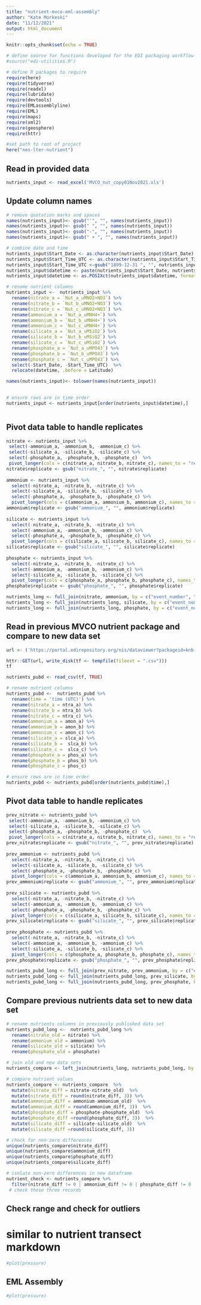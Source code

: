 ```yaml
---
title: "nutrient-mvco-eml-assembly"
author: "Kate Morkeski"
date: "11/12/2021"
output: html_document
---
```


```r
knitr::opts_chunk$set(echo = TRUE)

# define source for functions developed for the EDI packaging workflow
#source("edi-utilities.R")

# define R packages to require 
require(here)
require(tidyverse)
require(readxl)
require(lubridate)
require(devtools)
require(EMLassemblyline)
require(EML)
require(maps)
require(xml2)
require(geosphere)
require(httr)

#set path to root of project
here("nes-lter-nutrient")

```

## Read in provided data
```r

nutrients_input <- read_excel('MVCO_nut_copy01Nov2021.xls') 


```
## Update column names

```r

# remove quotation marks and spaces
names(nutrients_input)<- gsub("'", "", names(nutrients_input))
names(nutrients_input)<- gsub(" ", "", names(nutrients_input))
names(nutrients_input)<- gsub("-", "", names(nutrients_input))
names(nutrients_input)<- gsub(" + ", "", names(nutrients_input))

# combine date and time
nutrients_input$Start_Date <- as.character(nutrients_input$Start_Date) 
nutrients_input$Start_Time_UTC <- as.character(nutrients_input$Start_Time_UTC)
nutrients_input$Start_Time_UTC <-gsub("1899-12-31 ", "", nutrients_input$Start_Time_UTC)
nutrients_input$datetime <- paste(nutrients_input$Start_Date, nutrients_input$Start_Time_UTC)
nutrients_input$datetime <- as.POSIXct(nutrients_input$datetime, format="%Y-%m-%d %H:%M:%OS")

# rename nutrient columns
nutrients_input <-  nutrients_input %>% 
  rename(nitrate_a = `Nut_a_uMNO2+NO3`) %>% 
  rename(nitrate_b = `Nut_b_uMNO2+NO3`) %>%
  rename(nitrate_c = `Nut_c_uMNO2+NO3`) %>%
  rename(ammonium_a = `Nut_a_uMNH4+`) %>%
  rename(ammonium_b = `Nut_b_uMNH4+`) %>%
  rename(ammonium_c = `Nut_c_uMNH4+`) %>%
  rename(silicate_a = `Nut_a_uMSiO2`) %>%
  rename(silicate_b = `Nut_b_uMSiO2`) %>%
  rename(silicate_c = `Nut_c_uMSiO2`) %>%
  rename(phosphate_a = `Nut_a_uMPO43`) %>%
  rename(phosphate_b = `Nut_b_uMPO43`) %>%
  rename(phosphate_c = `Nut_c_uMPO43`) %>%
  select(-Start_Date, -Start_Time_UTC)  %>%
  relocate(datetime, .before = Latitude)

names(nutrients_input)<- tolower(names(nutrients_input))

 
# ensure rows are in time order
nutrients_input <- nutrients_input[order(nutrients_input$datetime),]



```
## Pivot data table to handle replicates

```r

nitrate <- nutrients_input %>% 
 select(-ammonium_a, -ammonium_b, -ammonium_c) %>%
 select(-silicate_a, -silicate_b, -silicate_c) %>%
 select(-phosphate_a, -phosphate_b, -phosphate_c)  %>% 
 pivot_longer(cols = c(nitrate_a, nitrate_b, nitrate_c), names_to = "replicate",  values_to = "nitrate")  
nitrate$replicate <- gsub("nitrate_", "", nitrate$replicate)
  
ammonium <- nutrients_input %>% 
  select(-nitrate_a, -nitrate_b, -nitrate_c) %>%
  select(-silicate_a, -silicate_b, -silicate_c) %>%
  select(-phosphate_a, -phosphate_b, -phosphate_c) %>% 
  pivot_longer(cols = c(ammonium_a, ammonium_b, ammonium_c), names_to = "replicate",  values_to = "ammonium") 
ammonium$replicate <- gsub("ammonium_", "", ammonium$replicate)
  
silicate <- nutrients_input %>%  
  select(-nitrate_a, -nitrate_b, -nitrate_c) %>%
  select(-ammonium_a, -ammonium_b, -ammonium_c) %>%
  select(-phosphate_a, -phosphate_b, -phosphate_c) %>%
  pivot_longer(cols = c(silicate_a, silicate_b, silicate_c), names_to = "replicate",  values_to = "silicate") 
silicate$replicate <- gsub("silicate_", "", silicate$replicate)
  
phosphate <- nutrients_input %>% 
  select(-nitrate_a, -nitrate_b, -nitrate_c) %>%
  select(-ammonium_a, -ammonium_b, -ammonium_c) %>%
  select(-silicate_a, -silicate_b, -silicate_c) %>%
  pivot_longer(cols = c(phosphate_a, phosphate_b, phosphate_c), names_to = "replicate",  values_to = "phosphate")
phosphate$replicate <- gsub("phosphate_", "", phosphate$replicate)

nutrients_long <- full_join(nitrate, ammonium, by = c("event_number", "event_number_niskin", "datetime", "latitude", "longitude", "depth", "replicate"))
nutrients_long <- full_join(nutrients_long, silicate, by = c("event_number", "event_number_niskin", "datetime", "latitude", "longitude", "depth", "replicate"))
nutrients_long <- full_join(nutrients_long, phosphate, by = c("event_number", "event_number_niskin", "datetime", "latitude", "longitude", "depth", "replicate"))

```

## Read in previous MVCO nutrient package and compare to new data set

```r

url <- ('https://portal.edirepository.org/nis/dataviewer?packageid=knb-lter-nes.1.2&entityid=9740e9ac9cd58ed3640158fbedef8180')

httr::GET(url, write_disk(tf <- tempfile(fileext = ".csv")))
tf

nutrients_pubd <- read_csv(tf, TRUE) 


```
```r

# rename nutrient columns
nutrients_pubd <-  nutrients_pubd %>% 
  rename(time = 'time (UTC)') %>% 
  rename(nitrate_a = ntra_a) %>% 
  rename(nitrate_b = ntra_b) %>%
  rename(nitrate_c = ntra_c) %>%
  rename(ammonium_a = amon_a) %>%
  rename(ammonium_b = amon_b) %>%
  rename(ammonium_c = amon_c) %>%
  rename(silicate_a = slca_a) %>%
  rename(silicate_b =  slca_b) %>%
  rename(silicate_c =  slca_c) %>%
  rename(phosphate_a = phos_a) %>%
  rename(phosphate_b = phos_b) %>%
  rename(phosphate_c = phos_c) 

# ensure rows are in time order
nutrients_pubd <- nutrients_pubd[order(nutrients_pubd$time),]

```
## Pivot data table to handle replicates

```r

prev_nitrate <- nutrients_pubd %>% 
 select(-ammonium_a, -ammonium_b, -ammonium_c) %>%
 select(-silicate_a, -silicate_b, -silicate_c) %>%
 select(-phosphate_a, -phosphate_b, -phosphate_c)  %>% 
 pivot_longer(cols = c(nitrate_a, nitrate_b, nitrate_c), names_to = "replicate",  values_to = "nitrate")  
prev_nitrate$replicate <- gsub("nitrate_", "", prev_nitrate$replicate)
  
prev_ammonium <- nutrients_pubd %>% 
  select(-nitrate_a, -nitrate_b, -nitrate_c) %>%
  select(-silicate_a, -silicate_b, -silicate_c) %>%
  select(-phosphate_a, -phosphate_b, -phosphate_c) %>% 
  pivot_longer(cols = c(ammonium_a, ammonium_b, ammonium_c), names_to = "replicate",  values_to = "ammonium") 
prev_ammonium$replicate <- gsub("ammonium_", "", prev_ammonium$replicate)
  
prev_silicate <- nutrients_pubd %>%  
  select(-nitrate_a, -nitrate_b, -nitrate_c) %>%
  select(-ammonium_a, -ammonium_b, -ammonium_c) %>%
  select(-phosphate_a, -phosphate_b, -phosphate_c) %>%
  pivot_longer(cols = c(silicate_a, silicate_b, silicate_c), names_to = "replicate",  values_to = "silicate") 
prev_silicate$replicate <- gsub("silicate_", "", prev_silicate$replicate)
  
prev_phosphate <- nutrients_pubd %>% 
  select(-nitrate_a, -nitrate_b, -nitrate_c) %>%
  select(-ammonium_a, -ammonium_b, -ammonium_c) %>%
  select(-silicate_a, -silicate_b, -silicate_c) %>%
  pivot_longer(cols = c(phosphate_a, phosphate_b, phosphate_c), names_to = "replicate",  values_to = "phosphate")
prev_phosphate$replicate <- gsub("phosphate_", "", prev_phosphate$replicate)

nutrients_pubd_long <- full_join(prev_nitrate, prev_ammonium, by = c("event_number", "time", "latitude", "longitude", "depth", "replicate"))
nutrients_pubd_long <- full_join(nutrients_pubd_long, prev_silicate, by = c("event_number", "time", "latitude", "longitude", "depth", "replicate"))
nutrients_pubd_long <- full_join(nutrients_pubd_long, prev_phosphate, by = c("event_number", "time", "latitude", "longitude", "depth", "replicate"))

```
## Compare previous nutrients data set to new data set
```r

# rename nutrients columns in previously published data set
nutrients_pubd_long <-  nutrients_pubd_long %>% 
  rename(nitrate_old = nitrate) %>% 
  rename(ammonium_old = ammonium) %>%
  rename(silicate_old = silicate) %>%
  rename(phosphate_old = phosphate) 

# join old and new data sets
nutrients_compare <- left_join(nutrients_long, nutrients_pubd_long, by = c("event_number", "latitude", "longitude", "depth", "replicate"))

# compare nutrient values
nutrients_compare <- nutrients_compare  %>% 
  mutate(nitrate_diff = nitrate-nitrate_old)  %>% 
  mutate(nitrate_diff = round(nitrate_diff, 3)) %>%
  mutate(ammonium_diff = ammonium-ammonium_old)  %>% 
  mutate(ammonium_diff = round(ammonium_diff, 3))  %>% 
  mutate(phosphate_diff = phosphate-phosphate_old)  %>% 
  mutate(phosphate_diff =round(phosphate_diff, 3))  %>% 
  mutate(silicate_diff = silicate-silicate_old)  %>% 
  mutate(silicate_diff =round(silicate_diff, 3))  

# check for non-zero differences
unique(nutrients_compare$nitrate_diff)
unique(nutrients_compare$ammonium_diff)
unique(nutrients_compare$phosphate_diff)
unique(nutrients_compare$silicate_diff)

# isolate non-zero differences in new dataframe
nutrient_check <- nutrients_compare %>%
  filter(nitrate_diff != 0 | ammonium_diff != 0 | phosphate_diff != 0 | silicate_diff != 0)  
 # check these three records

```

## Check range and check for outliers
# similar to nutrient transect markdown

```r

#plot(pressure)

```

## EML Assembly

```r

#plot(pressure)

```
